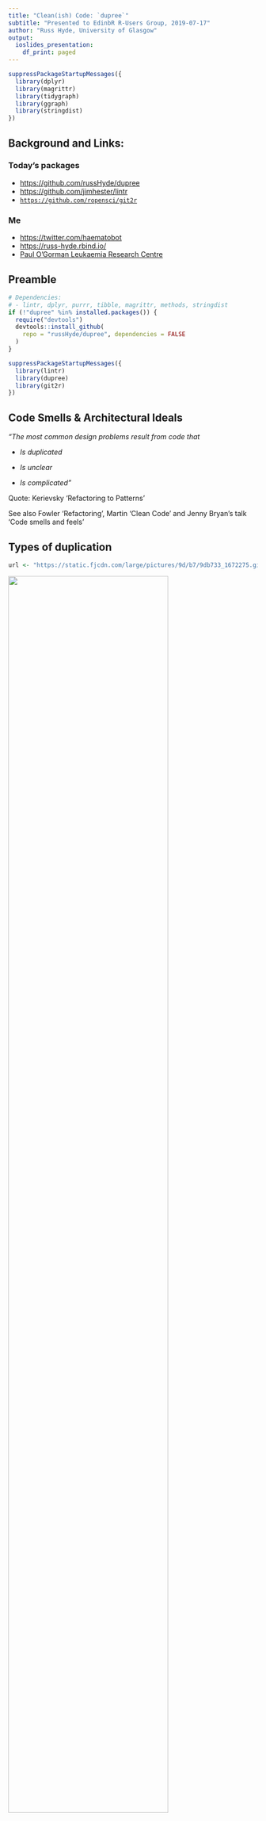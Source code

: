 ```yaml
---
title: "Clean(ish) Code: `dupree`"
subtitle: "Presented to EdinbR R-Users Group, 2019-07-17"
author: "Russ Hyde, University of Glasgow"
output:
  ioslides_presentation:
    df_print: paged
---
```


<!--
  Styling to allow footnotes to appear on the same slide as their definition
  - Borrowed from https://stackoverflow.com/questions/42690955

  To include a footnote use the syntax
  Blah Blah Blah <footnote content="xyz"> Blah </footnote>
-->

<style>
div.footnotes {
  position: absolute;
  bottom: 0;
  margin-bottom: 10px;
  width: 80%;
  font-size: 0.6em;
}
</style>

<script src="https://ajax.googleapis.com/ajax/libs/jquery/3.1.1/jquery.min.js"></script>

<script>
  $(document).ready(function() {
    $('slide:not(.backdrop):not(.title-slide)').append('<div class=\"footnotes\">');

    $('footnote').each(function(index) {
      var text  = $(this).html();
      var fnNum = (index+1).toString().sup();
      $(this).html(text + fnNum);

      var footnote   = fnNum + ': ' + $(this).attr('content') + '<br/>';
      var oldContent = $(this).parents('slide').children('div.footnotes').html();
      var newContent = oldContent + footnote;
      $(this).parents('slide').children('div.footnotes').html(newContent);
    });
  });
</script>

<!-- Packages -->

```r
suppressPackageStartupMessages({
  library(dplyr)
  library(magrittr)
  library(tidygraph)
  library(ggraph)
  library(stringdist)
})
```

<!-- Presentation code -->

## Background and Links:

### Today's packages

- [https://github.com/russHyde/dupree](https://github.com/russHyde/dupree)
- [https://github.com/jimhester/lintr](https://github.com/jimhester/lintr)
- [`https://github.com/ropensci/git2r`](https://github.com/ropensci/git2r)

### Me

- [https://twitter.com/haematobot](https://twitter.com/haematobot)
- [https://russ-hyde.rbind.io/](https://russ-hyde.rbind.io/)
- [Paul O'Gorman Leukaemia Research Centre](
    https://www.gla.ac.uk/connect/supportus/medicalfund/paulogormanleukaemiaresearchcentre/
  )

## Preamble

```r
# Dependencies:
# - lintr, dplyr, purrr, tibble, magrittr, methods, stringdist
if (!"dupree" %in% installed.packages()) {
  require("devtools")
  devtools::install_github(
    repo = "russHyde/dupree", dependencies = FALSE
  )
}

suppressPackageStartupMessages({
  library(lintr)
  library(dupree)
  library(git2r)
})
```

## Code Smells & Architectural Ideals

_"The most common design problems result from code that_

- _Is duplicated_

- _Is unclear_

- _Is complicated"_

Quote: Kerievsky 'Refactoring to Patterns'

See also
Fowler 'Refactoring',
Martin 'Clean Code'
and Jenny Bryan's talk 'Code smells and feels'

## Types of duplication

```r
url <- "https://static.fjcdn.com/large/pictures/9d/b7/9db733_1672275.gif"
```

![](`r url`){ width=80% }

- Trivial stuff (`library(dplyr)`)

- Copy/paste-driven development (similar logic & code)

- Functional duplication (same logic, different code)

- ? False duplication (different logic, similar code)

## How to detect duplication?

- Python
    - `pylint` (looks for identical _lines_ between files)

- Java / C++ / C# etc
    - lots of choice (code structure / identity)

- R: nothing for source code (AFAIK)

    - String / Sequence similarity: `stringdist`
    - Text analysis: `ropensci:textreuse`
    - (But tools like: `goodpractice`, `lintr`, `styler`, `cyclocomp`, `pkgnet`)

## `dupree`

- [https://github.com/russHyde/dupree](https://github.com/russHyde/dupree)

- All community input is welcome

- Most data input is welcome:
    - sets of files (`dupree()`)
    - a directory (`dupree_dir()`)
    - or a package (`dupree_package()`)


## Duplication in a script

```r
# min_block_size: used to prevent dupree analysing really small code blocks
dupree("duplication_heavy.R", min_block_size = 3) %>%
  dplyr::select(-file_a, -file_b)
```

## Duplication in a script (cont.) {.smaller}

```r
```

<!--
## Duplication in a script {.smaller}

```r
temp_lear <- tempfile(fileext = ".R")
```

```r
lear <- "
# temp file

lear1 <- function() {
  print(paste('there', 'was', 'an', 'old', 'man' 'of', 'Cashmere'))
  print(paste('whose', 'movements', 'were', 'scroobious', 'and', 'queer'))
  print(paste('being', 'slender', 'and', 'tall', 'he', 'looked', 'over', 'a', 'wall')),
  print(paste('and', 'perceived', 'two', 'fat', 'ducks', 'of', 'Cashmere'
  ))
}

lear2 <- function(){
  paste(
    'there', 'was', 'an', 'old', 'man' 'of', 'black', 'heath',
    'whose', 'head', 'was', 'adorned', 'with', 'a', 'wreath',
    'of', 'lobsters', 'and', 'spice', 'pickled', 'onions', 'and' 'mice',
    'that', 'uncommon', 'old', 'man', 'of', 'black', 'heath'
  )
}

citation('Lear: Complete Nonsense')
"

cat(lear, file = temp_lear)
```

```r
```

## Duplication in a script (cont.)

```r
dupree(file = temp_lear, min_block_size = 3)
```

-->

## Mechanics

Longest Common Substring
```r
# breakf-a---st
# break-dance--
stringdist::stringdist("breakfast", "breakdance", method = "lcs")
```
Code blocks

-> Sentences of function / variable names

-> "Sentences" of integers

-> Compute similarity score based on longest-common-subsequence

## Mechanics (cont.)

Use `seq_sim` to compute LCS-based distance between vectors of integers

```r
to_ints <- function(word){
  as.integer(factor(strsplit(word, "")[[1]], levels = letters))
}

to_ints("breakfast")
```

```r
stringdist::seq_sim(
  list(to_ints("breakfast")), list(to_ints("breakdance")), method = "lcs"
) # 1 - |LCS| / (|seq1| + |seq2|)
```

## Duplication in a package

Downloaded the source code for `lintr` from github using
[`ropensci/git2r`](https://github.com/ropensci/git2r).

```r
# temporary dir for storing `lintr`'s source code
lintr_path <- file.path(tempdir(), "lintr")
lintr_repo <- git2r::clone(
  "https://github.com/jimhester/lintr",
  lintr_path
)
```

## Duplication in a package (cont)

Ran dupree on `lintr`

```r
dups <- dupree::dupree_package(
  lintr_path, min_block_size = 40
)
```

```r
ggplot2::qplot(
  x = seq(nrow(dups)), y = dups[["score"]],
  xlab = "Index",
  ylab = "Similarity score:\nversus closest matching block")
```

## Duplication in a package (cont) {.smaller}

```r
dups %>%
  dplyr::filter(score > 0.4 & file_a != file_b) %>%
  dplyr::mutate_at(c("file_a", "file_b"), basename) %>%
  head()
```

[GOTO: `equals_na_lintr.R`](https://github.com/jimhester/lintr/blob/master/R/equals_na_lintr.R)

## Visualisation of duplication results

We make a tidygraph structure from the similarity scores

```r
dup_graph <- dups %>%
  # keep code-block pairs with moderate similarity:
  dplyr::filter(score > 0.4) %>%
  dplyr::transmute(
    # indicate code-blocks by filename and start-line
    from = paste(basename(file_a), line_a),
    to = paste(basename(file_b), line_b),
    type = "duplication",
    score = score
  ) %>%
  tidygraph::as_tbl_graph() %>%
  # distinguish the file each code block came from
  mutate(filename = gsub("(.*) \\d+$", "\\1", name))
```

<!--

## graph

```r
dup_filtered <- filter(dups, score > 0.4)

sequence_graph <- rbind(
  transmute(dup_filtered, file = basename(file_a), line = line_a),
  transmute(dup_filtered, file = basename(file_b), line = line_b)
  ) %>%
  unique() %>%
  group_by(file) %>%
  # dplyr::group_map requires dplyr >= 0.8
  group_map(function(.x, .y) {
    ordered <- arrange(.x, line)
    tibble::tibble(
      file = .y$file,
      from = c("start", ordered$line),
      to = c(ordered$line, "end")
    ) %>%
      transmute(
        from = paste(file, from),
        to = paste(file, to),
        type = "sequence",
        score = 0
      )
  }) %>%
  bind_rows()
```

## graph

```r
seq_graph <- sequence_graph %>%
  as_tbl_graph() %>%
  mutate(
    filename = gsub("(.*) \\d+$", "\\1", name),
    y = as.integer(gsub("(.*) (\\d+)$", "\\2", name)),
    x = as.integer(as.factor(filename))
  )
```

```r
bind_graphs(
  seq_graph, dup_graph
) %>%
  ggraph(layout = "gem") +
  geom_edge_link(
    aes(colour = type, edge_width = score)
  ) +
  geom_node_point(
    aes(colour = filename), size = 4, show.legend = FALSE
  ) +
  theme_graph()
```

-->

## Visualisation of duplication results (cont)

```r
graph_image <- dup_graph %>%
  ggraph(layout = "gem") +
  geom_edge_link(
    aes(colour = type, edge_width = score)
  ) +
  geom_node_point(
    aes(colour = filename), size = 4, show.legend = FALSE
  ) +
  theme_graph()
```

## Visualisation of duplication results (cont)

```r
graph_image
```

## Visualisation of duplication results (cont)

```r
graph_image +
  geom_node_text(aes(label = name), repel = TRUE)
```

## What was `lintr` by the way?

- style / syntax checker for _R_

- configurable

- can be ran

    - in Rstudio / vim / atom etc

    - or on Travis

- (and dupree uses lintr's file parsers)

## refactoRing

- Improving the structure of code (without modifying its function)

- The rule of 3

- Examples

    - Figures: Global theming / %+%

    - Statements: Replace with function call

    - Common functions: Move to a package

    - RMarkdown: Configurable reports / child-stubs

# Thanks
